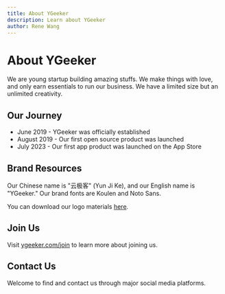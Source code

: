 ```yaml
---
title: About YGeeker
description: Learn about YGeeker
author: Rene Wang
---
```


# About YGeeker

We are young startup building amazing stuffs. We make things with
love, and only earn essentials to run our business. We have a
limited size but an unlimited creativity.

## Our Journey

-   June 2019 - YGeeker was officially established
-   August 2019 - Our first open source product was launched
-   July 2023 - Our first app product was launched on the App Store

## Brand Resources

Our Chinese name is "云极客" (Yun Ji Ke), and our English name is "YGeeker." Our brand fonts are Koulen and Noto Sans.

You can download our logo materials [here](/assets/YGeeker_Design_Material.zip).

## Join Us

Visit [ygeeker.com/join](/join) to learn more about joining us.

## Contact Us

Welcome to find and contact us through major social media platforms.

